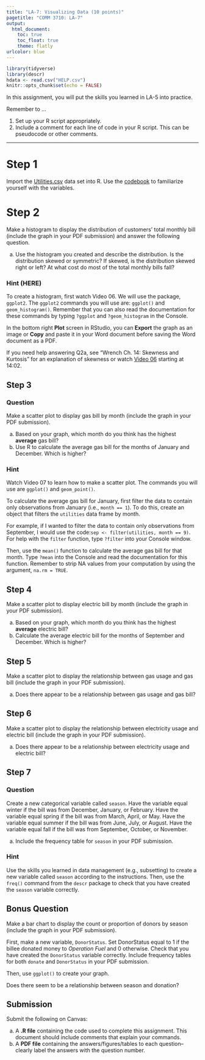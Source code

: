 ```yaml
---
title: "LA-7: Visualizing Data (10 points)"
pagetitle: "COMM 3710: LA-7"
output:
  html_document:
    toc: true
    toc_float: true
    theme: flatly
urlcolor: blue
---
```


```r
library(tidyverse)
library(descr)
hdata <- read.csv("HELP.csv")
knitr::opts_chunk$set(echo = FALSE)
```

In this assignment, you will put the skills you learned in LA-5 into practice.

Remember to ...

1) Set up your R script appropriately.
2) Include a comment for each line of code in your R script. This can be pseudocode or other comments.

---

# Step 1 {.tabset .tabset-fade}
Import the [Utilities.csv](https://utah.instructure.com/files/117853079/download?download_frd=1) data set into R. Use the [codebook](https://github.com/sarakyeo/sarakyeo.github.io/blob/master/COMM-3710/LA/README.MD#utilities-dataset) to familiarize yourself with the variables.


# Step 2 {.tabset .tabset-fade}
Make a histogram to display the distribution of customers' total monthly bill
(include the graph in your PDF submission) and answer the following question.

a. Use the histogram you created and describe the distribution. Is the
distribution skewed or symmetric? If skewed, is the distribution skewed right
or left? At what cost do most of the total monthly bills fall?

### Hint (HERE)
To create a histogram, first watch Video 06. We will use the package,
`ggplot2`. The `ggplot2` commands you will use are: `ggplot()` and
`geom_histogram()`. Remember that you can also read the documentation for these
commands by typing `?ggplot` and `?geom_histogram` in the Console.
      
In the bottom right **Plot** screen in RStudio, you can **Export** the graph as
an image or **Copy** and paste it in your Word document before saving the Word
document as a PDF.

If you need help answering Q2a, see "Wrench Ch. 14: Skewness and Kurtosis" for
an explanation of skewness or watch [Video 06](https://youtu.be/mwLyXHfCPdE)
starting at 14:02.

## Step 3 {.tabset .tabset-fade .tabset-pills}
### Question
Make a scatter plot to display gas bill by month (include the graph in your PDF
submission).

a. Based on your graph, which month do you think has the highest **average**
gas bill?
b. Use R to calculate the average gas bill for the months of January and
December. Which is higher?

### Hint
Watch Video 07 to learn how to make a scatter plot. The commands you will use
are `ggplot()` and `geom_point()`.

To calculate the average gas bill for January, first filter the data to contain
only observations from January (i.e., `month == 1`). To do this, create an
object that filters the `utilities` data frame by month.
 
For example, if I wanted to filter the data to contain only observations from
September, I would use the code:`sep <- filter(utilities, month == 9)`. For
help with the `filter` function, type `?filter` into your Console window.
      
Then, use the `mean()` function to calculate the average gas bill for that
month. Type `?mean` into the Console and read the documentation for this
function. Remember to strip NA values from your computation by using the
argument, `na.rm = TRUE`.

## Step 4
Make a scatter plot to display electric bill by month (include the graph in
your PDF submission).

a. Based on your graph, which month do you think has the highest **average**
electric bill?
b. Calculate the average electric bill for the months of September and
December. Which is higher?

## Step 5
Make a scatter plot to display the relationship between gas usage and gas bill
(include the graph in your PDF submission). 

a. Does there appear to be a relationship between gas usage and gas bill?

## Step 6
Make a scatter plot to display the relationship between electricity usage and
electric bill (include the graph in your PDF submission).

a. Does there appear to be a relationship between electricity usage and
electric bill? 

## Step 7 {.tabset .tabset-fade .tabset-pills}
### Question
Create a new categorical variable called `season`. Have the variable equal
winter if the bill was from December, January, or February. Have the variable
equal spring if the bill was from March, April, or May. Have the variable equal
summer if the bill was from June, July, or August. Have the variable equal fall
if the bill was from September, October, or November.

a. Include the frequency table for `season` in your PDF submission.
    
### Hint
Use the skills you learned in data management (e.g., subsetting) to create a
new variable called `season` according to the instructions. Then, use the
`freq()` command from the `descr` package to check that you have created the
`season` variable correctly.

## Bonus Question
Make a bar chart to display the count or proportion of donors by season
(include the graph in your PDF submission). 

First, make a new variable, `DonorStatus`. Set DonorStatus equal to 1 if the
billee donated money to *Operation Fuel* and 0 otherwise. Check that you have
created the `DonorStatus` variable correctly. Include frequency tables for both
`donate` and `DonorStatus` in your PDF submission.

Then, use `ggplot()` to create your graph.

Does there seem to be a relationship between season and donation?

## Submission
Submit the following on Canvas:

a. A **.R file** containing the code used to complete this assignment. This
document should include comments that explain your commands.
b. A **PDF file** containing the answers/figures/tables to each
question--clearly label the answers with the question number.

